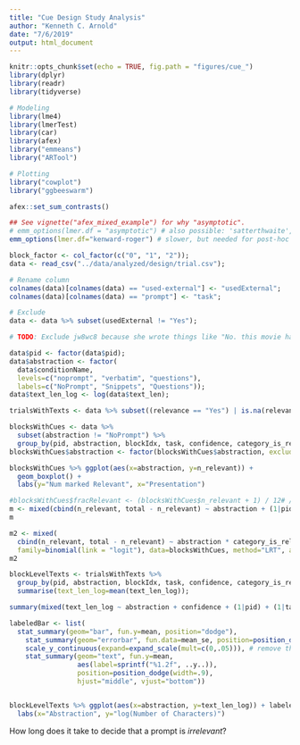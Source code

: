 ```yaml
---
title: "Cue Design Study Analysis"
author: "Kenneth C. Arnold"
date: "7/6/2019"
output: html_document
---
```


```r
knitr::opts_chunk$set(echo = TRUE, fig.path = "figures/cue_")
library(dplyr)
library(readr)
library(tidyverse)

# Modeling
library(lme4)
library(lmerTest)
library(car)
library(afex)
library("emmeans")
library("ARTool")

# Plotting
library("cowplot")
library("ggbeeswarm")

afex::set_sum_contrasts()

## See vignette("afex_mixed_example") for why "asymptotic".
# emm_options(lmer.df = "asymptotic") # also possible: 'satterthwaite', 'kenward-roger'
emm_options(lmer.df="kenward-roger") # slower, but needed for post-hoc tests to make sense.
```



```r
block_factor <- col_factor(c("0", "1", "2"));
data <- read_csv("../data/analyzed/design/trial.csv");

# Rename column
colnames(data)[colnames(data) == "used-external"] <- "usedExternal";
colnames(data)[colnames(data) == "prompt"] <- "task";

# Exclude
data <- data %>% subset(usedExternal != "Yes");

# TODO: Exclude jw8wc8 because she wrote things like "No. this movie has been translated in only english on 1997 and next to."

data$pid <- factor(data$pid);
data$abstraction <- factor(
  data$conditionName,
  levels=c("noprompt", "verbatim", "questions"),
  labels=c("NoPrompt", "Snippets", "Questions"));
data$text_len_log <- log(data$text_len);

trialsWithTexts <- data %>% subset((relevance == "Yes") | is.na(relevance))
```

```r
blocksWithCues <- data %>% 
  subset(abstraction != "NoPrompt") %>% 
  group_by(pid, abstraction, blockIdx, task, confidence, category_is_relevant) %>% summarize(n_relevant=sum(relevance == "Yes"), total=n());
blocksWithCues$abstraction <- factor(blocksWithCues$abstraction, exclude="NoPrompt");

blocksWithCues %>% ggplot(aes(x=abstraction, y=n_relevant)) +
  geom_boxplot() +
  labs(y="Num marked Relevant", x="Presentation")
```

```r
#blocksWithCues$fracRelevant <- (blocksWithCues$n_relevant + 1) / 12# / 11 + .01;
m <- mixed(cbind(n_relevant, total - n_relevant) ~ abstraction + (1|pid) + (1|task), family=binomial(link = "logit"), data=blocksWithCues, method="PB", args_test = list(nsim=100))#, weights=blocksWithCues$total + 2)
m
```

```r
m2 <- mixed(
  cbind(n_relevant, total - n_relevant) ~ abstraction * category_is_relevant + (1|pid) + (1|task),
  family=binomial(link = "logit"), data=blocksWithCues, method="LRT", all_fit = T)#, args_test = list(nsim=100));
m2
```

```r
blockLevelTexts <- trialsWithTexts %>%
  group_by(pid, abstraction, blockIdx, task, confidence, category_is_relevant) %>% 
  summarise(text_len_log=mean(text_len_log));
```

```r
summary(mixed(text_len_log ~ abstraction + confidence + (1|pid) + (1|task), data=blockLevelTexts))
```

```r
labeledBar <- list(
  stat_summary(geom="bar", fun.y=mean, position="dodge"),
    stat_summary(geom="errorbar", fun.data=mean_se, position=position_dodge(width=.9), width=.4),
    scale_y_continuous(expand=expand_scale(mult=c(0,.05))), # remove the extra spacing at 0
    stat_summary(geom="text", fun.y=mean,
                 aes(label=sprintf("%1.2f", ..y..)),
                 position=position_dodge(width=.9),
                 hjust="middle", vjust="bottom"))


blockLevelTexts %>% ggplot(aes(x=abstraction, y=text_len_log)) + labeledBar +
  labs(x="Abstraction", y="log(Number of Characters)")
```

How long does it take to decide that a prompt is *irrelevant*?
